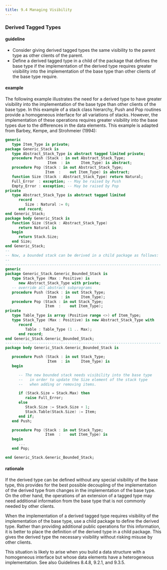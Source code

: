 ```yaml
---
title: 9.4 Managing Visibility
---
```


### Derived Tagged Types

#### guideline

- Consider giving derived tagged types the same visibility to the
  parent type as other clients of the parent.
- Define a derived tagged type in a child of the package that defines
  the base type if the implementation of the derived type requires
  greater visibility into the implementation of the base type than
  other clients of the base type require.

#### example

The following example illustrates the need for a derived type to have
greater visibility into the implementation of the base type than other
clients of the base type. In this example of a stack class hierarchy,
Push and Pop routines provide a homogeneous interface for all variations
of stacks. However, the implementation of these operations requires
greater visibility into the base types due to the differences in the
data elements. This example is adapted from Barbey, Kempe, and
Strohmeier (1994):

```ada
generic
   type Item_Type is private;
package Generic_Stack is
   type Abstract_Stack_Type is abstract tagged limited private;
   procedure Push (Stack : in out Abstract_Stack_Type;
                   Item  : in     Item_Type) is abstract;
   procedure Pop (Stack : in out Abstract_Stack_Type;
                  Item  :    out Item_Type) is abstract;
   function Size (Stack : Abstract_Stack_Type) return Natural;
   Full_Error  : exception; -- May be raised by Push
   Empty_Error : exception; -- May be raised by Pop
private
   type Abstract_Stack_Type is abstract tagged limited
      record
         Size : Natural := 0;
      end record;
end Generic_Stack;
package body Generic_Stack is
   function Size (Stack : Abstract_Stack_Type)
      return Natural is
   begin
      return Stack.Size;
   end Size;
end Generic_Stack;
--
-- Now, a bounded stack can be derived in a child package as follows:
--
----------------------------------------------------------------------
generic
package Generic_Stack.Generic_Bounded_Stack is
   type Stack_Type (Max : Positive) is
      new Abstract_Stack_Type with private;
   -- override all abstract subprograms
   procedure Push (Stack : in out Stack_Type;
                   Item  : in     Item_Type);
   procedure Pop (Stack : in out Stack_Type;
                  Item  :    out Item_Type);
private
   type Table_Type is array (Positive range <>) of Item_Type;
   type Stack_Type (Max : Positive) is new Abstract_Stack_Type with
      record
         Table : Table_Type (1 .. Max);
      end record;
end Generic_Stack.Generic_Bounded_Stack;
----------------------------------------------------------------------
package body Generic_Stack.Generic_Bounded_Stack is

   procedure Push (Stack : in out Stack_Type;
                   Item  : in     Item_Type) is
   begin

      -- The new bounded stack needs visibility into the base type
      --   in order to update the Size element of the stack type
      --   when adding or removing items.

      if (Stack.Size = Stack.Max) then
         raise Full_Error;
      else
         Stack.Size := Stack.Size + 1;
         Stack.Table(Stack.Size) := Item;
      end if;
   end Push;

   procedure Pop (Stack : in out Stack_Type;
                  Item  :    out Item_Type) is
   begin
      ...
   end Pop;

end Generic_Stack.Generic_Bounded_Stack;
```

#### rationale

If the derived type can be defined without any special visibility of the
base type, this provides for the best possible decoupling of the
implementation of the derived type from changes in the implementation of
the base type. On the other hand, the operations of an extension of a
tagged type may need additional information from the base type that is
not commonly needed by other clients.

When the implementation of a derived tagged type requires visibility of
the implementation of the base type, use a child package to define the
derived type. Rather than providing additional public operations for
this information, it is better to place the definition of the derived
type in a child package. This gives the derived type the necessary
visibility without risking misuse by other clients.

This situation is likely to arise when you build a data structure with a
homogeneous interface but whose data elements have a heterogeneous
implementation. See also Guidelines 8.4.8, 9.2.1, and 9.3.5.
